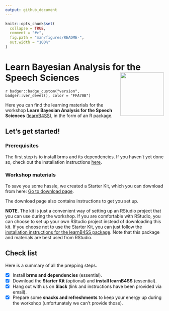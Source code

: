 ```yaml
---
output: github_document
---
```


<!-- README.md is generated from README.Rmd. Please edit that file -->

```r
knitr::opts_chunk$set(
  collapse = TRUE,
  comment = "#>",
  fig.path = "man/figures/README-",
  out.width = "100%"
)
```

# Learn Bayesian Analysis for the Speech Sciences <a href='https://learnb4ss.github.io/learnB4SS'><img src='man/figures/logo.png' align="right" height="138" /></a>

<!-- badges: start -->
`r badger::badge_custom("version", badger::ver_devel(), color = "FFA70B")`
<!-- badges: end -->

Here you can find the learning materials for the workshop **Learn Bayesian Analysis for the Speech Sciences** ([learnB4SS](https://learnb4ss.github.io)), in the form of an R package.

## Let's get started!

### Prerequisites

The first step is to install brms and its dependencies.
If you haven't yet done so, check out the installation instructions [here](https://learnb4ss.github.io/learnB4SS/articles/install-brms.html).

### Workshop materials

To save you some hassle, we created a Starter Kit, which you can download from here: [Go to download page](https://github.com/learnB4SS/learnB4SS-kit).

The download page also contains instructions to get you set up.

**NOTE**. The kit is just a convenient way of setting up an RStudio project that you can use during the workshop. If you are comfortable with RStudio, you can choose to set up your own RStudio project instead of downloading this kit. If you choose not to use the Starter Kit, you can just follow the [installation instructions for the learnB4SS package](https://learnb4ss.github.io/learnB4SS/articles/install-learnb4ss.html).
Note that this package and materials are best used from RStudio.

## Check list

Here is a summary of all the prepping steps.

- [x] Install **brms and dependencies** (essential).
- [x] Download the **Starter Kit** (optional) and **install learnB4SS** (essential).
- [x] Hang out with us on **Slack** (link and instructions have been provided via email).
- [x] Prepare some **snacks and refreshments** to keep your energy up during the workshop (unfortunately we can't provide those).
